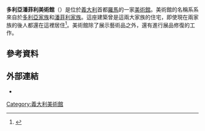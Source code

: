 
'''多利亞潘菲利美術館'''（{{lang-it|Galleria Doria Pamphilj}}）是位於[[義大利|義大利]]首都[[羅馬|羅馬]]的一家[[美術館|美術館]]。美術館的名稱系系來自於[[多利亞家族|多利亞家族]]和[[潘菲利家族|潘菲利家族]]。這座建築曾是這兩大家族的住宅，即使現在兩家族的後人都還在這裡居住<ref>{{Cite web |url=http://euroclinique-dc.com/_userdata/semijournal200509-22.pdf |script-title=it:ヨーロッパ美術紀行 （18） 清水由美子 カラヴァッジョに魅せられて ３ |accessdate=2014-11-08 |archive-date=2014-11-08 |archive-url=https://web.archive.org/web/20141108172535/http://euroclinique-dc.com/_userdata/semijournal200509-22.pdf |dead-url=no }}</ref>。美術館除了展示藝術品之外，還有進行展品修復的工作。

== 參考資料 ==
{{Reflist}}

==外部連結==
{{commons|Galleria Doria Pamphilj|Doria Pamphilj Gallery}}
* {{Official|http://www.doriapamphilj.it/ukhome.asp}}

[[Category:義大利美術館|Category:義大利美術館]]